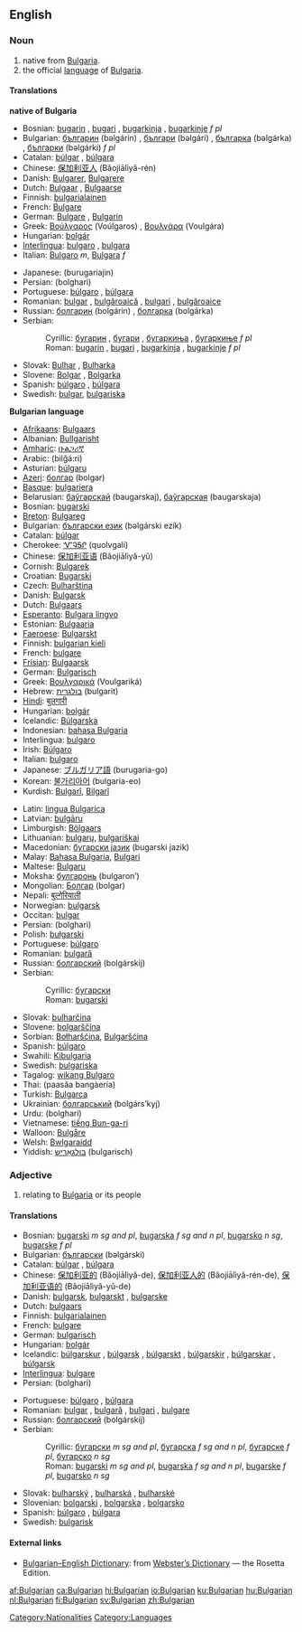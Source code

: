 {{interwiktionary|code=bg}}
==English==
{{wikipedia}}
===Noun===
{{en-noun}}

# native from [[Bulgaria]].
# the official [[language]] of [[Bulgaria]].

====Translations====
'''native of Bulgaria'''
{{top}}
*Bosnian: [[bugarin]] {{m}}, [[bugari]] {{p}}, [[bugarkinja]] {{f}}, [[bugarkinje]] ''f pl''
*Bulgarian: [[българин]] (bəlgárin) {{m}}, [[българи]] (bəlgári) {{p}}, [[българка]] (bəlgárka) {{f}}, [[българки]] (bəlgárki) ''f pl''
*Catalan: [[búlgar]] {{m}}, [[búlgara]] {{f}}
*Chinese: [[保加利亚人]] (Bǎojiālìyǎ-rén)
*Danish: [[Bulgarer]], [[Bulgarere]] {{p}}
*Dutch: [[Bulgaar]] {{m}}, [[Bulgaarse]] {{f}}
*Finnish: [[bulgarialainen]]
*French: [[Bulgare]] 
*German: [[Bulgare]] {{m}}, [[Bulgarin]] {{f}}
*Greek: [[Βούλγαρος]] (Voúlgaros) {{m}}, [[Βουλγάρα]] (Voulgára) {{f}}
*Hungarian: [[bolgár]]
*[[Interlingua]]: [[bulgaro]] {{m}}, [[bulgara]] {{f}}
*Italian: [[Bulgaro]] ''m'', [[Bulgara]] ''f''
{{mid}}
*Japanese: {{JAchar|[[ブルガリア人]]}} (burugariajin)
*Persian: {{FAchar|[[بلغاری]]}} (bolghari)
*Portuguese: [[búlgaro]] {{m}}, [[búlgara]] {{f}}
*Romanian: [[bulgar]] {{m}}, [[bulgăroaică]] {{f}}, [[bulgari]] {{p}}, [[bulgăroaice]]
*Russian: [[болгарин]] (bolgárin) {{m}}, [[болгарка]] (bolgárka) {{f}}
*Serbian:
*:Cyrillic: [[бугарин]] {{m}}, [[бугари]] {{p}}, [[бугаркиња]] {{f}}, [[бугаркиње]] ''f pl''
*:Roman: [[bugarin]] {{m}}, [[bugari]] {{p}}, [[bugarkinja]] {{f}}, [[bugarkinje]] ''f pl''
*Slovak: [[Bulhar]] {{m}}, [[Bulharka]] {{f}}
*Slovene: [[Bolgar]] {{m}}, [[Bolgarka]] {{f}}
*Spanish: [[búlgaro]] {{m}}, [[búlgara]] {{f}}
*Swedish: [[bulgar]], [[bulgariska]]
{{bottom}}

'''Bulgarian language'''
{{top}}
*[[Afrikaans]]: [[Bulgaars]]
*Albanian: [[Bullgarisht]]
*[[Amharic]]: [[ቡልጋሪኛ]]
*Arabic: {{ARchar|[[بلغاري]]}} (bilğá:ri)
*Asturian: [[búlgaru]]
*[[Azeri]]: [[болгар]] (bolgar)
*[[Basque]]: [[bulgariera]]
*Belarusian: [[баўгарскай]] (baugarskaj), [[баўгарская]] (baugarskaja)
*Bosnian: [[bugarski]] {{m}}
*[[Breton]]: [[Bulgareg]]
*Bulgarian: [[български език]] (bəlgárski ezík) {{m}}
*Catalan: [[búlgar]] {{m}}
*Cherokee: [[ᏉᎸᎦᎵ]] (quolvgali)
*Chinese: [[保加利亚语]] (Bǎojiālìyǎ-yǔ)
*Cornish: [[Bulgarek]]
*Croatian: [[Bugarski]]
*Czech: [[Bulharština]]
*Danish: [[Bulgarsk]]
*Dutch: [[Bulgaars]]
*[[Esperanto]]: [[Bulgara lingvo]]
*Estonian: [[Bulgaaria]]
*[[Faeroese]]: [[Bulgarskt]]
*Finnish: [[bulgarian kieli]]
*French: [[bulgare]]
*[[Frisian]]: [[Bulgaarsk]]
*German: [[Bulgarisch]] {{n}}
*Greek: [[Βουλγαρικά]] (Voulgariká)
*Hebrew: [[בולגרית]] (bulgarit)
*[[Hindi]]: [[बुलगारी]]
*Hungarian: [[bolgár]]
*Icelandic: [[Búlgarska]]
*Indonesian: [[bahasa Bulgaria]]
*Interlingua: [[bulgaro]]
*Irish: [[Búlgaro]]
*Italian: [[bulgaro]]
*Japanese: [[ブルガリア語]] (burugaria-go)
*Korean: [[불가리아어]] (bulgaria-eo)
*Kurdish: [[Bulgarî]], [[Bilgarî]]
{{mid}}
*Latin: [[lingua Bulgarica]]
*Latvian: [[bulgāru]]
*Limburgish: [[Bölgaars]]
*Lithuanian: [[bulgarų]], [[bulgariškai]]
*Macedonian: [[бугарски јазик]] (bugarski jazik)
*Malay: [[Bahasa Bulgaria]], [[Bulgari]]
*Maltese: [[Bulgaru]]
*Moksha: [[булгаронь]] (bulgaron’)
*Mongolian: [[Болгар]] (bolgar)
*Nepali: [[बुल्गेरियाली]]
*Norwegian: [[bulgarsk]]
*Occitan: [[bulgar]]
*Persian: {{FAchar|[[بلغاری]]}} (bolghari)
*Polish: [[bułgarski]]
*Portuguese: [[búlgaro]] {{m}}
*Romanian: [[bulgară]]
*Russian: [[болгарский]] (bolgárskij)
*Serbian:
*:Cyrillic: [[бугарски]] {{m}}
*:Roman: [[bugarski]] {{m}}
*Slovak: [[bulharčina]] {{f}}
*Slovene: [[bolgarščina]] {{f}}
*Sorbian: [[Bołharšćina]], [[Bulgaršćina]]
*Spanish: [[búlgaro]] {{m}}
*Swahili: [[Kibulgaria]]
*Swedish: [[bulgariska]]
*Tagalog: [[wikang Bulgaro]]
*Thai: {{THchar|[[ภาษาบัลแกเรีย]]}} (paasăa bangàeria)
*Turkish: [[Bulgarca]]
*Ukrainian: [[болгарський]] (bolgárs’kyj)
*Urdu: {{URchar|[[بلغاری]]}} (bolghari)
*Vietnamese: [[tiếng Bun-ga-ri]]
*Walloon: [[Bulgåre]]
*Welsh: [[Bwlgaraidd]]
*Yiddish: [[בולגאַריש]] (bulgarisch)
{{bottom}}

===Adjective===
# relating to [[Bulgaria]] or its people

====Translations====
{{top}}
*Bosnian: [[bugarski]] ''m sg and pl'', [[bugarska]] ''f sg and n pl'', [[bugarsko]] ''n sg'', [[bugarske]] ''f pl''
*Bulgarian: [[български]] (bəlgárski)
*Catalan: [[búlgar]] {{m}}, [[búlgara]] {{f}}
*Chinese: [[保加利亚的]] (Bǎojiālìyǎ-de), [[保加利亚人的]] (Bǎojiālìyǎ-rén-de), [[保加利亚语的]] (Bǎojiālìyǎ-yǔ-de)
*Danish: [[bulgarsk]], [[bulgarskt]] {{n}}, [[bulgarske]] {{p}}
*Dutch: [[bulgaars]]
*Finnish: [[bulgarialainen]]
*French: [[bulgare]]
*German: [[bulgarisch]]
*Hungarian: [[bolgár]]
*Icelandic: [[búlgarskur]] {{m}}, [[búlgarsk]] {{f}}, [[búlgarskt]] {{n}}, [[búlgarskir]] {{m}} {{p}}, [[búlgarskar]] {{f}} {{p}}, [[búlgarsk]] {{n}} {{p}}
*[[Interlingua]]: [[bulgare]]
*Persian: {{FAchar|[[بلغاری]]}} (bolghari)
{{mid}}
*Portuguese: [[búlgaro]] {{m}}, [[búlgara]] {{f}}
*Romanian: [[bulgar]] {{m}}, [[bulgară]] {{f}}, [[bulgari]] {{p}}, [[bulgare]]
*Russian: [[болгарский]] (bolgárskij)
*Serbian:
*:Cyrillic: [[бугарски]] ''m sg and pl'', [[бугарска]] ''f sg and n pl'', [[бугарске]] ''f pl'', [[бугарско]] ''n sg''
*:Roman: [[bugarski]] ''m sg and pl'', [[bugarska]] ''f sg and n pl'', [[bugarske]] ''f pl'', [[bugarsko]] ''n sg''
*Slovak: [[bulharský]] {{m}}, [[bulharská]] {{f}}, [[bulharské]] {{n}}
*Slovenian: [[bolgarski]] {{m}}, [[bolgarska]] {{f}}, [[bolgarsko]] {{n}}
*Spanish: [[búlgaro]] {{m}}, [[búlgara]] {{f}}
*Swedish: [[bulgarisk]]
{{bottom}}

==== External links====
*[http://www.websters-online-dictionary.org/definition/Bulgarian-english/ Bulgarian–English Dictionary]: from [http://www.websters-online-dictionary.org/ Webster’s Dictionary] — the Rosetta Edition.
{{ethnologue|code=bul}}

[[Category:Nationalities]]
[[Category:Languages]]

[[af:Bulgarian]]
[[ca:Bulgarian]]
[[hi:Bulgarian]]
[[io:Bulgarian]]
[[ku:Bulgarian]]
[[hu:Bulgarian]]
[[nl:Bulgarian]]
[[fi:Bulgarian]]
[[sv:Bulgarian]]
[[zh:Bulgarian]]
